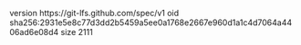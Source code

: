 version https://git-lfs.github.com/spec/v1
oid sha256:2931e5e8c77d3dd2b5459a5ee0a1768e2667e960d1a1c4d7064a4406ad6e08d4
size 2111
